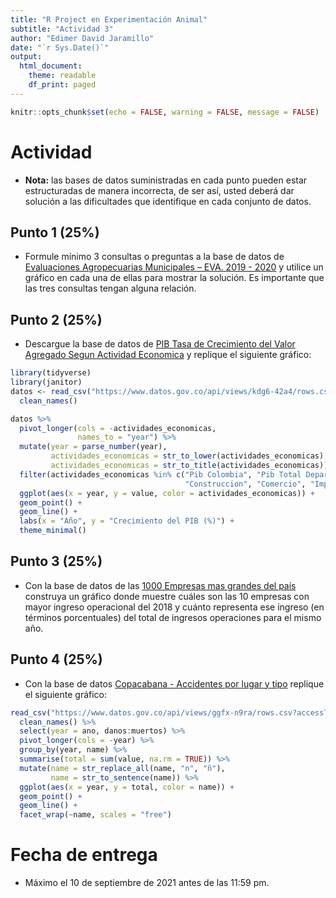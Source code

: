 ```yaml
---
title: "R Project en Experimentación Animal"
subtitle: "Actividad 3"
author: "Edimer David Jaramillo"
date: "`r Sys.Date()`"
output:
  html_document:
    theme: readable
    df_print: paged
---
```


```r
knitr::opts_chunk$set(echo = FALSE, warning = FALSE, message = FALSE)
```

# Actividad

- **Nota:** las bases de datos suministradas en cada punto pueden estar estructuradas de manera incorrecta, de ser así, usted deberá dar solución a las dificultades que identifique en cada conjunto de datos.

## Punto 1 (25%)

- Formule mínimo 3 consultas o preguntas a la base de datos de [Evaluaciones Agropecuarias Municipales – EVA. 2019 - 2020](https://www.datos.gov.co/Agricultura-y-Desarrollo-Rural/Evaluaciones-Agropecuarias-Municipales-EVA-2019-20/p5fp-pay3) y utilice un gráfico en cada una de ellas para mostrar la solución. Es importante que las tres consultas tengan alguna relación.

## Punto 2 (25%)

- Descargue la base de datos de [PIB Tasa de Crecimiento del Valor Agregado Segun Actividad Economica](https://www.datos.gov.co/Econom-a-y-Finanzas/PIB-Tasa-de-Crecimiento-del-Valor-Agregado-Segun-A/kdg6-42a4) y replique el siguiente gráfico:

```r
library(tidyverse)
library(janitor)
datos <- read_csv("https://www.datos.gov.co/api/views/kdg6-42a4/rows.csv?accessType=DOWNLOAD") %>% 
  clean_names()

datos %>% 
  pivot_longer(cols = -actividades_economicas,
               names_to = "year") %>% 
  mutate(year = parse_number(year),
         actividades_economicas = str_to_lower(actividades_economicas),
         actividades_economicas = str_to_title(actividades_economicas)) %>% 
  filter(actividades_economicas %in% c("Pib Colombia", "Pib Total Departamental",
                                       "Construccion", "Comercio", "Impuestos")) %>% 
  ggplot(aes(x = year, y = value, color = actividades_economicas)) +
  geom_point() +
  geom_line() +
  labs(x = "Año", y = "Crecimiento del PIB (%)") +
  theme_minimal()
```


## Punto 3 (25%)

- Con la base de datos de las [1000 Empresas mas grandes del país](https://www.datos.gov.co/Econom-a-y-Finanzas/1000-Empresas-mas-grandes-del-pa-s/8hn7-rpp8) construya un gráfico donde muestre cuáles son las 10 empresas con mayor ingreso operacional del 2018 y cuánto representa ese ingreso (en términos porcentuales) del total de ingresos operaciones para el mismo año.

## Punto 4 (25%)

- Con la base de datos [Copacabana - Accidentes por lugar y tipo](https://www.datos.gov.co/Transporte/Copacabana-Accidentes-por-lugar-y-tipo/ggfx-n9ra) replique el siguiente gráfico:

```r
read_csv("https://www.datos.gov.co/api/views/ggfx-n9ra/rows.csv?accessType=DOWNLOAD") %>% 
  clean_names() %>% 
  select(year = ano, danos:muertos) %>% 
  pivot_longer(cols = -year) %>% 
  group_by(year, name) %>% 
  summarise(total = sum(value, na.rm = TRUE)) %>% 
  mutate(name = str_replace_all(name, "n", "ñ"),
         name = str_to_sentence(name)) %>% 
  ggplot(aes(x = year, y = total, color = name)) +
  geom_point() +
  geom_line() +
  facet_wrap(~name, scales = "free")
```


# Fecha de entrega

- Máximo el 10 de septiembre de 2021 antes de las 11:59 pm.
